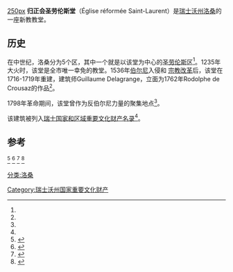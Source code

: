 [[文件:Église-réformée-Saint-Laurent.jpg|250px]]
'''归正会圣劳伦斯堂'''（Église réformée Saint-Laurent）是[[瑞士|瑞士]][[沃州|沃州]][[洛桑|洛桑]]的一座新教教堂。

== 历史 ==
在中世纪，洛桑分为5个区，其中一个就是以该堂为中心的[[圣劳伦斯|圣劳伦斯]]区<ref name=latlon/>。1235年大火时，该堂是全市唯一幸免的教堂。1536年[[伯尔尼|伯尔尼]]入侵和 [[宗教改革|宗教改革]]后，该堂在1716-1719年重建，建筑师Guillaume Delagrange，立面为1762年Rodolphe de Crousaz的作品<ref name=lausanne/>。

1798年革命期间，该堂曾作为反伯尔尼力量的聚集地点<ref name=quebec/>。

该建筑被列入[[瑞士国家和区域重要文化财产名录|瑞士国家和区域重要文化财产名录]]<ref name=kgs/>。

== 参考 ==
<references>
<ref name=latlon>{{lien web|url=http://www.latlon-europe.com/lausanne/fr/monument_histoire_T08.htm|title=L'Église de Saint Laurent|accessdate=5 août 2012|archive-date=2020-06-14|archive-url=https://web.archive.org/web/20200614075831/https://www.latlon-europe.com/lausanne/fr/monument_histoire_T08.htm|dead-url=no}}</ref>
<ref name=lausanne>{{lien web|url=http://www.lausanne.ch/view.asp?DocId=27735|title=Église de Saint-Laurent|accessdate=5 août 2012}}{{dead link|date=2017年12月 |bot=InternetArchiveBot |fix-attempted=yes }}</ref>
<ref name=quebec>{{lien web|url=http://www.uquebec.ca/musique/orgues/suisse/lausannesl.html|title=Église réformée Saint-Laurent Reformed Church|accessdate=5 août 2012|archive-date=2007-09-12|archive-url=https://web.archive.org/web/20070912025650/http://www.uquebec.ca/musique/orgues/suisse/lausannesl.html|dead-url=no}}</ref>
<ref name=kgs>{{Cite web |url=http://www.bevoelkerungsschutz.admin.ch/internet/bs/fr/home/themen/kgs/kgs_inventar/a-objekte.parsys.000107.DownloadFile.tmp/vd.pdf |title=L'inventaire édité par la confédération suisse, canton de Vaud |accessdate=2015-04-09 |archive-date=2013-10-29 |archive-url=https://web.archive.org/web/20131029202321/http://www.bevoelkerungsschutz.admin.ch/internet/bs/fr/home/themen/kgs/kgs_inventar/a-objekte.parsys.000107.DownloadFile.tmp/vd.pdf |dead-url=yes }}</ref>
</references>
[[分类:洛桑|分类:洛桑]]
[[Category:瑞士沃州国家重要文化财产|Category:瑞士沃州国家重要文化财产]]